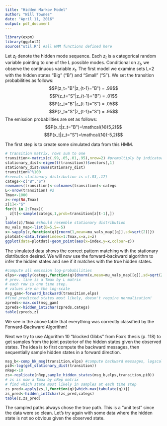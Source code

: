 ```yaml
---
title: "Hidden Markov Model"
author: "Will Townes"
date: "April 11, 2016"
output: pdf_document
---
```


```r
library(expm)
library(ggplot2)
source("util.R") #all HMM functions defined here
```

Let $z_t$ denote the hidden mode sequence. Each $z_t$ is a categorical random variable pointing to one of the L possible modes. Conditional on $z_t$, we observe the continuous variable $x_t$. The first model we examine sets L=2 with the hidden states "Big" ("B") and "Small" ("S"). We set the transition probabilities as follows:
$$P(z_t="B"|z_{t-1}="B") = .99$$
$$P(z_t="S"|z_{t-1}="B") = .01$$
$$P(z_t="B"|z_{t-1}="S") = .05$$
$$P(z_t="S"|z_{t-1}="S") = .95$$
The emission probabilities are set as follows:
$$P(x_t|z_t="B")=\mathcal{N}(5,2)$$
$$P(x_t|z_t="S")=\mathcal{N}(-5,2)$$

The first step is to create some simulated data from this HMM.

```r
# transition matrix, rows sum to one
transition<-matrix(c(.99,.05,.01,.95),nrow=2) #premultiply by indicator to get new vals
stationary_dist<-eigen(t(transition))$vectors[,1]
stationary_dist/sum(stationary_dist)
transition%^%100
#reveals stationary distribution is c(.83,.17)
categs<-c("B","S")
rownames(transition)<-colnames(transition)<-categs
L<-nrow(transition) #2
Tmax<-1000
z<-rep(NA,Tmax)
z[1]<-"S"
for(t in 2:Tmax){
  z[t]<-sample(categs,1,prob=transition[z[t-1],])
}
table(z)/Tmax #should resemble stationary distribution
mu_vals_map<-list(B=5,S=-5)
x<-sapply(z,function(q){rnorm(1,mean=mu_vals_map[[q]],sd=sqrt(2))})
plotdat<-data.frame(index=1:Tmax,x=x,z=z)
ggplot(data=plotdat)+geom_point(aes(x=index,y=x,colour=z))
```

The simulated data shows the correct pattern matching with the stationary distribution desired. We will now use the forward-backward algorithm to infer the hidden states and see if it matches with the true hidden states.

```r
#compute all emission log-probabilities
elps<-vapply(categs,function(q){dnorm(x,mean=mu_vals_map[[q]],sd=sqrt(2),log=TRUE)},FUN.VALUE=rep(0.0,Tmax))
# prev. line is a Tmax by L matrix
# each row is one time step.
# values are on the log-scale
msg_gam<-forward_backward(transition,elps)
#find predicted states most likely, doesn't require normalization!
zpreds<-max.col(msg_gam)
zpreds<-hidden_int2char(zpreds,categs)
table(zpreds,z)
```
We see in the above table that everything was correctly classified by the Forward-Backward Algorithm!

Next we try to use Algorithm 10 "blocked Gibbs" from Fox's thesis (p. 118) to get samples from the joint posterior of the hidden states given the observed states. The idea is to first compute the backward messages, then sequentially sample hidden states in a forward direction.

```r
msg_b<-comp_bk_msg(transition,elps) #compute backward messages, logscale by default
pi0<-log(get_stationary_dist(transition))
nRep<-10
zs<-replicate(nRep,sample_hidden_states(msg_b,elps,transition,pi0))
# zs is now a Tmax by nRep matrix
# find which state most likely in samples at each time step
zs_pred<-apply(zs,1,function(q){which.max(tabulate(q))})
zs_pred<-hidden_int2char(zs_pred,categs)
table(z,zs_pred)
```

The sampled paths always chose the true path. This is a "unit test" since the data were so clean. Let's try again with some data where the hidden state is not so obvious given the observed state.

```r
```